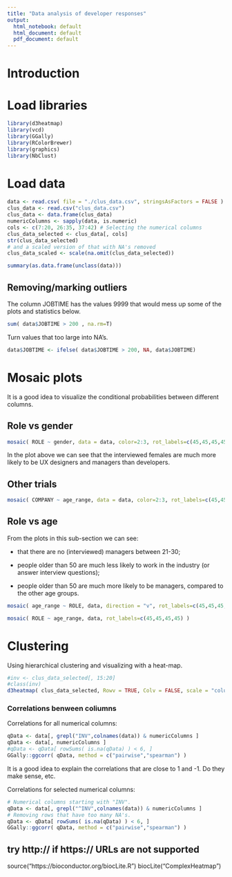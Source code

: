 ```yaml
---
title: "Data analysis of developer responses"
output:
  html_notebook: default
  html_document: default
  pdf_document: default
---
```



# Introduction

# Load libraries

```r
library(d3heatmap)
library(vcd)
library(GGally)
library(RColorBrewer)
library(graphics)
library(NbClust)
```

# Load data

```r
data <- read.csv( file = "./clus_data.csv", stringsAsFactors = FALSE )
clus_data <- read.csv("clus_data.csv")
clus_data <- data.frame(clus_data)
numericColumns <- sapply(data, is.numeric)
cols <- c(7:20, 26:35, 37:42) # Selecting the numerical columns
clus_data_selected <- clus_data[, cols]
str(clus_data_selected)
# and a scaled version of that with NA's removed
clus_data_scaled <- scale(na.omit(clus_data_selected))
```

```r
summary(as.data.frame(unclass(data)))
```

## Removing/marking outliers

The column JOBTIME has the values 9999 that would mess up some of the plots and statistics below.

```r
sum( data$JOBTIME > 200 , na.rm=T)
```

Turn values that too large into NA's.

```r
data$JOBTIME <- ifelse( data$JOBTIME > 200, NA, data$JOBTIME)
```

# Mosaic plots

It is a good idea to visualize the conditional probabilities between different columns.

## Role vs gender

```r
mosaic( ROLE ~ gender, data = data, color=2:3, rot_labels=c(45,45,45,45)  )
```
In the plot above we can see that the interviewed females are much more likely to be UX designers and managers than developers.

## Other trials

```r
mosaic( COMPANY ~ age_range, data = data, color=2:3, rot_labels=c(45,45,45,45)  )
```

## Role vs age

From the plots in this sub-section we can see:

- that there are no (interviewed) managers between 21-30;

- people older than 50 are much less likely to work in the industry (or answer interview questions);

- people older than 50 are much more likely to be managers, compared to the other age groups.

```r
mosaic( age_range ~ ROLE, data, direction = "v", rot_labels=c(45,45,45,45) )
```
```r
mosaic( ROLE ~ age_range, data, rot_labels=c(45,45,45,45) )
```



# Clustering

Using hierarchical clustering and visualizing with a heat-map.

```r
#inv <- clus_data_selected[, 15:20]
#class(inv)
d3heatmap( clus_data_selected, Rowv = TRUE, Colv = FALSE, scale = "column", na.rm = TRUE, dendrogram = "row", k_row = 4)
```

### Correlations benween coliumns 

Correlations for all numerical columns:

```r
qData <- data[, grepl("INV",colnames(data)) & numericColumns ]
qData <- data[, numericColumns ]
#qData <- qData[ rowSums( is.na(qData) ) < 6, ]
GGally::ggcorr( qData, method = c("pairwise","spearman") )
```

It is a good idea to explain the correlations that are close to 1 and -1. Do they make sense, etc.

Correlations for selected numerical columns:

```r
# Numerical columns starting with "INV".
qData <- data[, grepl("^INV",colnames(data)) & numericColumns ]
# Removing rows that have too many NA's.
qData <- qData[ rowSums( is.na(qData) ) < 6, ]
GGally::ggcorr( qData, method = c("pairwise","spearman") )
```
## try http:// if https:// URLs are not supported
source("https://bioconductor.org/biocLite.R")
biocLite("ComplexHeatmap")
